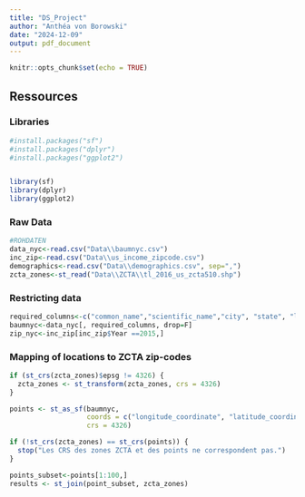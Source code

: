 ```yaml
---
title: "DS_Project"
author: "Anthéa von Borowski"
date: "2024-12-09"
output: pdf_document
---
```


```r
knitr::opts_chunk$set(echo = TRUE)
```

## Ressources

### Libraries

```r
#install.packages("sf")
#install.packages("dplyr")
#install.packages("ggplot2")


library(sf)
library(dplyr)
library(ggplot2)
```

### Raw Data

```r
#ROHDATEN
data_nyc<-read.csv("Data\\baumnyc.csv")
inc_zip<-read.csv("Data\\us_income_zipcode.csv")
demographics<-read.csv("Data\\demographics.csv", sep=",")
zcta_zones<-st_read("Data\\ZCTA\\tl_2016_us_zcta510.shp")

```

### Restricting data
```r

required_columns<-c("common_name","scientific_name","city", "state", "longitude_coordinate", "latitude_coordinate", "zipcode", "condition", "native", "greater_metro")
baumnyc<-data_nyc[, required_columns, drop=F]
zip_nyc<-inc_zip[inc_zip$Year ==2015,]

```

### Mapping of locations to ZCTA zip-codes

```r

if (st_crs(zcta_zones)$epsg != 4326) {
  zcta_zones <- st_transform(zcta_zones, crs = 4326)
}

points <- st_as_sf(baumnyc, 
                   coords = c("longitude_coordinate", "latitude_coordinate"), 
                   crs = 4326)

if (!st_crs(zcta_zones) == st_crs(points)) {
  stop("Les CRS des zones ZCTA et des points ne correspondent pas.")
}

points_subset<-points[1:100,]
results <- st_join(point_subset, zcta_zones)


```


